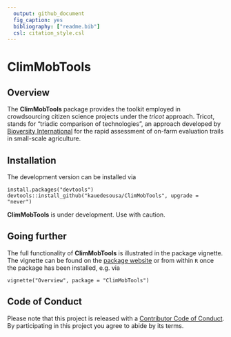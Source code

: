 ```yaml
---
  output: github_document
  fig_caption: yes
  bibliography: ["readme.bib"]
  csl: citation_style.csl
---
```


# ClimMobTools


## Overview

The **ClimMobTools** package provides the toolkit employed in crowdsourcing citizen science projects under the *tricot* approach. Tricot, stands for "triadic comparison of technologies", an approach developed by [Bioversity International](https://www.bioversityinternational.org/) for the rapid assessment of on-farm evaluation trails in small-scale agriculture. 

## Installation

The development version can be installed via


    install.packages("devtools")
    devtools::install_github("kauedesousa/ClimMobTools", upgrade = "never")
    
**ClimMobTools** is under development. Use with caution.


## Going further

The full functionality of **ClimMobTools** is illustrated in the package vignette. The vignette can be found on the [package website](https://kauedesousa.github.io/ClimMobTools/) or from within `R` once the package has been installed, e.g. via 

    vignette("Overview", package = "ClimMobTools")
    
    
## Code of Conduct

Please note that this project is released with a [Contributor Code of Conduct](CONDUCT.md). By participating in this project you agree to abide by its terms.
